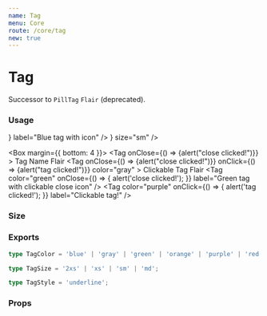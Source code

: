 ```yaml
---
name: Tag
menu: Core
route: /core/tag
new: true
---
```



# Tag

Successor to `PillTag` `Flair` (deprecated).

### Usage

<Playground>
  <Box margin={{ bottom: 4 }}>
    <InterfaceHeader title="Non-Interactive" section flow />
    <Tag color="red" label="Red tag" />
    <Tag color="gray" label="Gray tag underline" labelDecoration="underline" />
    <Tag
      color="blue"
      icon={<BookmarkOutlineIcon />}
      label="Blue tag with icon"
    />
    <Tag color="orange" icon={<BookmarkOutlineIcon />} size="sm" />
  </Box>

  <Box margin={{ bottom: 4 }}>
    <InterfaceHeader title="Interactive" section flow />
    <Tag onClose={() => {alert("close clicked!")}} >
      <span className="font-medium">Tag Name</span>
      <span className="text-green-400">Flair</span>
    </Tag>
    <Tag
      onClose={() => {alert("close clicked!")}}
      onClick={() => {alert("tag clicked!")}}
      color="gray"
    >
      <span className="text-dark-aaa font-medium">Clickable Tag</span>
      <span className="text-green-400">Flair</span>
    </Tag>
    <Tag
      color="green"
      onClose={() => {
        alert('close clicked!');
      }}
      label="Green tag with clickable close icon"
    />
    <Tag
      color="purple"
      onClick={() => {
        alert('tag clicked!');
      }}
      label="Clickable tag!"
    />
  </Box>
</Playground>

### Size

<Playground>
  <Box margin={{ bottom: 4 }}>
    <Tag label="size xs" />
    <Tag size="sm" label="size sm" />
    <Tag size="md" label="size md" />
  </Box>
</Playground>

### Exports

```ts
type TagColor = 'blue' | 'gray' | 'green' | 'orange' | 'purple' | 'red';

type TagSize = '2xs' | 'xs' | 'sm' | 'md';

type TagStyle = 'underline';
```

### Props

<Props of={Tag} />
